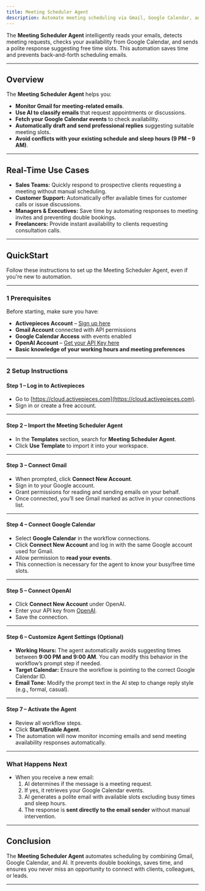 ```yaml
---
title: Meeting Scheduler Agent
description: Automate meeting scheduling via Gmail, Google Calendar, and AI.
---
```


The **Meeting Scheduler Agent** intelligently reads your emails, detects meeting requests, checks your availability from Google Calendar, and sends a polite response suggesting free time slots. This automation saves time and prevents back-and-forth scheduling emails.

---

## Overview

The **Meeting Scheduler Agent** helps you:

- **Monitor Gmail for meeting-related emails**.
- **Use AI to classify emails** that request appointments or discussions.
- **Fetch your Google Calendar events** to check availability.
- **Automatically draft and send professional replies** suggesting suitable meeting slots.
- **Avoid conflicts with your existing schedule and sleep hours (9 PM – 9 AM)**.

---

## Real-Time Use Cases

- **Sales Teams:** Quickly respond to prospective clients requesting a meeting without manual scheduling.
- **Customer Support:** Automatically offer available times for customer calls or issue discussions.
- **Managers & Executives:** Save time by automating responses to meeting invites and preventing double bookings.
- **Freelancers:** Provide instant availability to clients requesting consultation calls.

---

## QuickStart

Follow these instructions to set up the Meeting Scheduler Agent, even if you're new to automation.

---

### 1️ Prerequisites

Before starting, make sure you have:

- **Activepieces Account** – [Sign up here](https://activepieces.com)
- **Gmail Account** connected with API permissions
- **Google Calendar Access** with events enabled
- **OpenAI Account** – [Get your API Key here](https://platform.openai.com/account/api-keys)
- **Basic knowledge of your working hours and meeting preferences**

---

### 2️ Setup Instructions

#### **Step 1 – Log in to Activepieces**

- Go to [https://cloud.activepieces.com](https://cloud.activepieces.com).
- Sign in or create a free account.

---

#### **Step 2 – Import the Meeting Scheduler Agent**

- In the **Templates** section, search for **Meeting Scheduler Agent**.
- Click **Use Template** to import it into your workspace.

---

#### **Step 3 – Connect Gmail**

- When prompted, click **Connect New Account**.
- Sign in to your Google account.
- Grant permissions for reading and sending emails on your behalf.
- Once connected, you’ll see Gmail marked as active in your connections list.

---

#### **Step 4 – Connect Google Calendar**

- Select **Google Calendar** in the workflow connections.
- Click **Connect New Account** and log in with the same Google account used for Gmail.
- Allow permission to **read your events**.
- This connection is necessary for the agent to know your busy/free time slots.

---

#### **Step 5 – Connect OpenAI**

- Click **Connect New Account** under OpenAI.
- Enter your API key from [OpenAI](https://platform.openai.com/account/api-keys).
- Save the connection.

---

#### **Step 6 – Customize Agent Settings (Optional)**

- **Working Hours:** The agent automatically avoids suggesting times between **9:00 PM and 9:00 AM**. You can modify this behavior in the workflow’s prompt step if needed.
- **Target Calendar:** Ensure the workflow is pointing to the correct Google Calendar ID.
- **Email Tone:** Modify the prompt text in the AI step to change reply style (e.g., formal, casual).

---

#### **Step 7 – Activate the Agent**

- Review all workflow steps.
- Click **Start/Enable Agent**.
- The automation will now monitor incoming emails and send meeting availability responses automatically.

---

### What Happens Next

- When you receive a new email:
  1. AI determines if the message is a meeting request.
  2. If yes, it retrieves your Google Calendar events.
  3. AI generates a polite email with available slots excluding busy times and sleep hours.
  4. The response is **sent directly to the email sender** without manual intervention.

---

## Conclusion

The **Meeting Scheduler Agent** automates scheduling by combining Gmail, Google Calendar, and AI. It prevents double bookings, saves time, and ensures you never miss an opportunity to connect with clients, colleagues, or leads.

---
